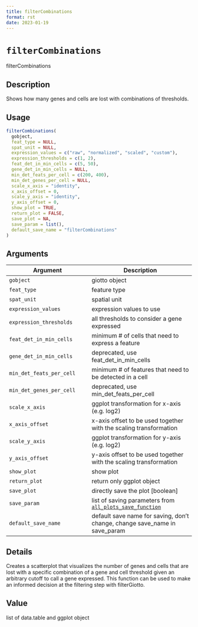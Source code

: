 ```yaml
--- 
title: filterCombinations 
format: rst 
date: 2023-01-19 
--- 
```

# `filterCombinations`

filterCombinations


## Description

Shows how many genes and cells are lost with combinations of thresholds.


## Usage

```r
filterCombinations(
  gobject,
  feat_type = NULL,
  spat_unit = NULL,
  expression_values = c("raw", "normalized", "scaled", "custom"),
  expression_thresholds = c(1, 2),
  feat_det_in_min_cells = c(5, 50),
  gene_det_in_min_cells = NULL,
  min_det_feats_per_cell = c(200, 400),
  min_det_genes_per_cell = NULL,
  scale_x_axis = "identity",
  x_axis_offset = 0,
  scale_y_axis = "identity",
  y_axis_offset = 0,
  show_plot = TRUE,
  return_plot = FALSE,
  save_plot = NA,
  save_param = list(),
  default_save_name = "filterCombinations"
)
```


## Arguments

Argument      |Description
------------- |----------------
`gobject`     |     giotto object
`feat_type`     |     feature type
`spat_unit`     |     spatial unit
`expression_values`     |     expression values to use
`expression_thresholds`     |     all thresholds to consider a gene expressed
`feat_det_in_min_cells`     |     minimum # of cells that need to express a feature
`gene_det_in_min_cells`     |     deprecated, use feat_det_in_min_cells
`min_det_feats_per_cell`     |     minimum # of features that need to be detected in a cell
`min_det_genes_per_cell`     |     deprecated, use min_det_feats_per_cell
`scale_x_axis`     |     ggplot transformation for x-axis (e.g. log2)
`x_axis_offset`     |     x-axis offset to be used together with the scaling transformation
`scale_y_axis`     |     ggplot transformation for y-axis (e.g. log2)
`y_axis_offset`     |     y-axis offset to be used together with the scaling transformation
`show_plot`     |     show plot
`return_plot`     |     return only ggplot object
`save_plot`     |     directly save the plot [boolean]
`save_param`     |     list of saving parameters from [`all_plots_save_function`](#allplotssavefunction)
`default_save_name`     |     default save name for saving, don't change, change save_name in save_param


## Details

Creates a scatterplot that visualizes the number of genes and cells that are
 lost with a specific combination of a gene and cell threshold given an arbitrary cutoff
 to call a gene expressed. This function can be used to make an informed decision at the
 filtering step with filterGiotto.


## Value

list of data.table and ggplot object



